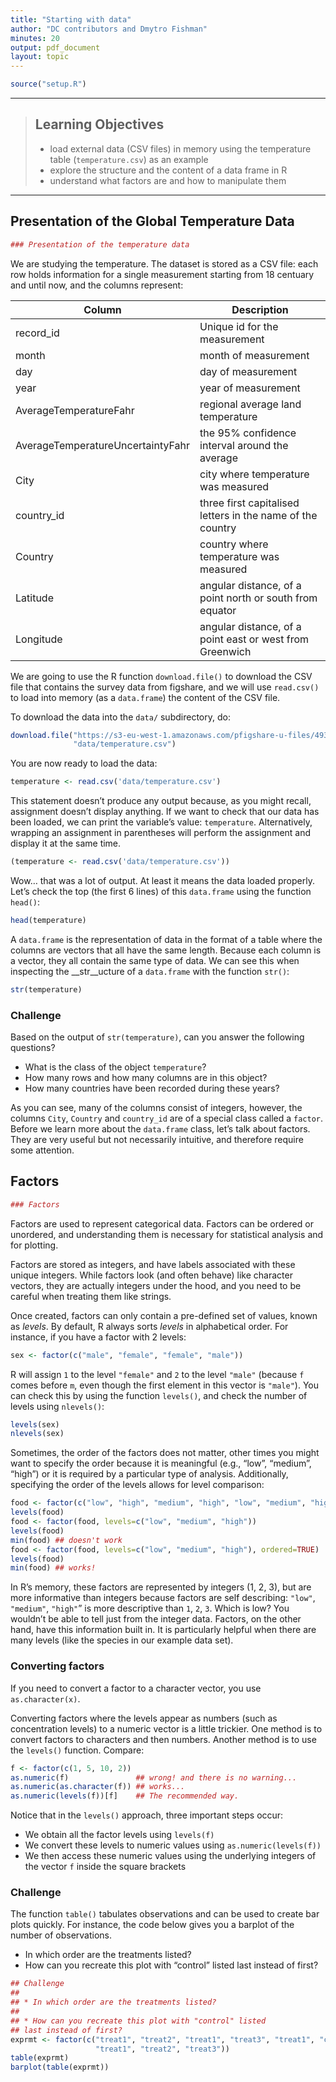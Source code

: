 ```yaml
---
title: "Starting with data"
author: "DC contributors and Dmytro Fishman"
minutes: 20
output: pdf_document
layout: topic
---
```


```r
source("setup.R")
```

------------

> ## Learning Objectives
>
> * load external data (CSV files) in memory using the temperature table
>  (`temperature.csv`) as an example
> * explore the structure and the content of a data frame in R
> * understand what factors are and how to manipulate them

------------

## Presentation of the Global Temperature Data

```r
### Presentation of the temperature data
```

We are studying the temperature. The dataset is stored as a CSV file: each row holds information for a
single measurement starting from 18 centuary and until now, and the columns represent:

| Column           | Description                        |
|------------------|------------------------------------|
| record\_id       | Unique id for the measurement      |
| month            | month of measurement               |
| day              | day of measurement                 |
| year             | year of measurement                |
| AverageTemperatureFahr         | regional average land temperature             |
| AverageTemperatureUncertaintyFahr      | the 95% confidence interval around the average                      |
| City              | city where temperature was measured           |
| country\_id | three first capitalised letters in the name of the country       |
| Country           | country where temperature was measured      |
| Latitude            | angular distance, of a point north or south from equator|
| Longitude          | angular distance, of a point east or west from Greenwich|

We are going to use the R function `download.file()` to download the CSV file
that contains the survey data from figshare, and we will use `read.csv()` to
load into memory (as a `data.frame`) the content of the CSV file.

To download the data into the `data/` subdirectory, do:

```r
download.file("https://s3-eu-west-1.amazonaws.com/pfigshare-u-files/4938964/temperature.csv",
              "data/temperature.csv")
```

You are now ready to load the data:

```r
temperature <- read.csv('data/temperature.csv')
```

This statement doesn't produce any output because, as you might recall,
assignment doesn't display anything. If we want to check that our data has been
loaded, we can print the variable's value: `temperature`. Alternatively, wrapping an
assignment in parentheses will perform the assignment and display it at the same
time.

```r
(temperature <- read.csv('data/temperature.csv'))
```

Wow... that was a lot of output. At least it means the data loaded
properly. Let's check the top (the first 6 lines) of this `data.frame` using the
function `head()`:

```r
head(temperature)
```

A `data.frame` is the representation of data in the format of a table where the
columns are vectors that all have the same length. Because each column is a
vector, they all contain the same type of data. We can see this when inspecting
the __str__ucture of a `data.frame` with the function `str()`:

```r
str(temperature)
```

### Challenge

Based on the output of `str(temperature)`, can you answer the following questions?

* What is the class of the object `temperature`?
* How many rows and how many columns are in this object?
* How many countries have been recorded during these years?

<!---
```r
## Answers
##
## * class: data frame
## * how many rows: 48470,  how many columns: 11
## * how many countries: 8
```
--->

As you can see, many of the columns consist of integers, however, the columns
`City`, `Country` and `country_id` are of a special class called a `factor`. Before we learn
more about the `data.frame` class, let's talk about factors. They are very
useful but not necessarily intuitive, and therefore require some attention.


## Factors

```r
### Factors
```

Factors are used to represent categorical data. Factors can be ordered or
unordered, and understanding them is necessary for statistical analysis and for
plotting.

Factors are stored as integers, and have labels associated with these unique
integers. While factors look (and often behave) like character vectors, they are
actually integers under the hood, and you need to be careful when treating them
like strings.

Once created, factors can only contain a pre-defined set of values, known as
*levels*. By default, R always sorts *levels* in alphabetical order. For
instance, if you have a factor with 2 levels:

```r
sex <- factor(c("male", "female", "female", "male"))
```

R will assign `1` to the level `"female"` and `2` to the level `"male"` (because
`f` comes before `m`, even though the first element in this vector is
`"male"`). You can check this by using the function `levels()`, and check the
number of levels using `nlevels()`:

```r
levels(sex)
nlevels(sex)
```

Sometimes, the order of the factors does not matter, other times you might want
to specify the order because it is meaningful (e.g., "low", "medium", "high") or
it is required by a particular type of analysis. Additionally, specifying the
order of the levels allows for level comparison:

```r
food <- factor(c("low", "high", "medium", "high", "low", "medium", "high"))
levels(food)
food <- factor(food, levels=c("low", "medium", "high"))
levels(food)
min(food) ## doesn't work
food <- factor(food, levels=c("low", "medium", "high"), ordered=TRUE)
levels(food)
min(food) ## works!
```

In R's memory, these factors are represented by integers (1, 2, 3), but are more
informative than integers because factors are self describing: `"low"`,
`"medium"`, `"high"`" is more descriptive than `1`, `2`, `3`. Which is low?  You
wouldn't be able to tell just from the integer data. Factors, on the other hand,
have this information built in. It is particularly helpful when there are many
levels (like the species in our example data set).

### Converting factors

If you need to convert a factor to a character vector, you use
`as.character(x)`.

Converting factors where the levels appear as numbers (such as 
concentration levels) to a numeric vector is a little trickier.  One method is to convert factors to characters and then numbers.  Another method is to use the `levels()` function. Compare:

```r
f <- factor(c(1, 5, 10, 2))
as.numeric(f)               ## wrong! and there is no warning...
as.numeric(as.character(f)) ## works...
as.numeric(levels(f))[f]    ## The recommended way.
```

Notice that in the `levels()` approach, three important steps occur:

* We obtain all the factor levels using `levels(f)`
* We convert these levels to numeric values using `as.numeric(levels(f))`
* We then access these numeric values using the underlying integers of the
  vector `f` inside the square brackets

### Challenge

The function `table()` tabulates observations and can be used to create bar
plots quickly. For instance, the code below gives you a barplot of the number of
observations.

* In which order are the treatments listed?
* How can you recreate this plot with "control" listed last instead
of first?


```r
## Challenge
##
## * In which order are the treatments listed?
##
## * How can you recreate this plot with "control" listed
## last instead of first?
exprmt <- factor(c("treat1", "treat2", "treat1", "treat3", "treat1", "control",
                   "treat1", "treat2", "treat3"))
table(exprmt)
barplot(table(exprmt))
```


<!---
```r
## Answers
##
## * The treatments are listed in alphabetical order because they are factors.
## * By redefining the order of the levels
exprmt <- factor(exprmt, levels=c("treat1", "treat2", "treat3", "control"))
barplot(table(exprmt))
```
--->
